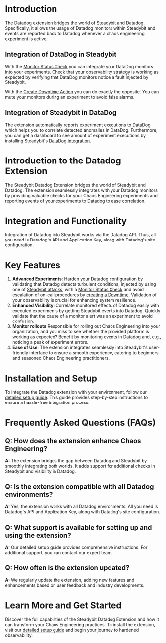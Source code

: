 
# Introduction

The Datadog extension bridges the world of Steadybit and Datadog.
Specifically, it allows the usage of Datadog monitors within Steadybit and events are reported back to Datadog whenever a chaos engineering experiment is active.

## Integration of DataDog in Steadybit
With the [Monitor Status Check](/action/com.steadybit.extension_datadog.monitor.status_check) you can integrate your DataDog monitors into your experiments.
Check that your observability strategy is working as expected by verifying that DataDog monitors notice a fault injected by Steadybit.

With the [Create Downtime Action](/action/com.steadybit.extension_datadog.monitor.downtime) you can do exactly the opposite. You can mute your monitors during an experiment to avoid false alarms.

## Integration of Steadybit in DataDog
The extension automatically reports experiment executions to DataDog which helps you to correlate detected anomalies in DataDog.
Furthermore, you can get a dashboard to see amount of experiment executions by installing Steadybit's [DataDog integration](https://app.datadoghq.eu/integrations/steadybit).


# Introduction to the Datadog Extension
The Steadybit Datadog Extension bridges the world of Steadybit and Datadog.
The extension seamlessly integrates with your Datadog monitors by providing valuable checks for your Chaos Engineering experiments and reporting events of your experiments to Datadog to ease correlation.


# Integration and Functionality
Integration of Datadog into Steadybit works via the Datadog API. Thus, all you need is Datadog's API and Application Key, along with Datadog's site configuration.

# Key Features
1. **Advanced Experiments**:
Harden your Datadog configuration by validating that Datadog detects turbulent conditions, injected by using one of [Steadybit attacks](https://hub.steadybit.com/actions?targetType=&kind=attack&extension=&category=), with a [Monitor Status Check](/action/com.steadybit.extension_datadog.monitor.status_check) and avoid escalation of on-call procedures by [creating a Downtime](/action/com.steadybit.extension_datadog.monitor.downtime).
Validation of your observability is crucial for enhancing system resilience.
2. **Enhanced Visibility**:
Correlate monitored effects of Datadog easily with executed experiments by getting Steadybit events into Datadog. Quickly validate that the cause of a monitor alert was an experiment to avoid confusion.
3. **Monitor rollouts** Responsible for rolling out Chaos Engineering into your organization, and you miss to see whether the provided platform is working as expected? Benefit by monitoring events in Datadog and, e.g., noticing a peak of experiment errors.
4. **Ease of Use**: The extension integrates seamlessly into Steadybit's user-friendly interface to ensure a smooth experience, catering to beginners and seasoned Chaos Engineering practitioners.

# Installation and Setup
To integrate the Datadog extension with your environment, follow our [detailed setup guide](https://github.com/steadybit/extension-datadog#installation).
This guide provides step-by-step instructions to ensure a hassle-free integration process.

# Frequently Asked Questions (FAQs)
## Q: How does the extension enhance Chaos Engineering?
**A:** The extension bridges the gap between Datadog and Steadybit by smoothly integrating both worlds. It adds support for additional checks in Steadybit and visibility in Datadog.

## Q: Is the extension compatible with all Datadog environments?
**A:** Yes, the extension works with all Datadog environments. All you need is Datadog's API and Application Key, along with Datadog's site configuration.

## Q: What support is available for setting up and using the extension?
**A:** Our detailed setup guide provides comprehensive instructions. For additional support, you can contact our expert team.

## Q: How often is the extension updated?
**A:** We regularly update the extension, adding new features and enhancements based on user feedback and industry developments.

# Learn More and Get Started
Discover the full capabilities of the Steadybit Datadog Extension and how it can transform your Chaos Engineering practices.
To install the extension, visit our [detailed setup guide](https://github.com/steadybit/extension-datadog#installation) and begin your journey to hardened observability.
